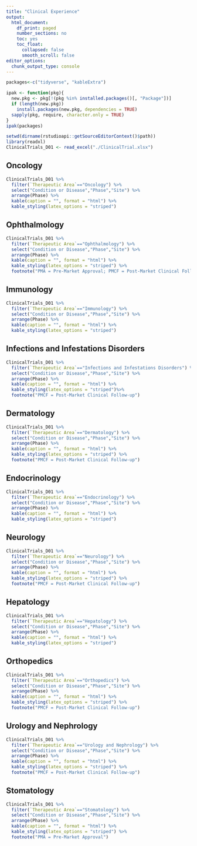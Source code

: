 ```yaml
---
title: "Clinical Experience"
output:
  html_document:
    df_print: paged
    number_sections: no
    toc: yes
    toc_float:
      collapsed: false
      smooth_scroll: false
editor_options:
  chunk_output_type: console
---
```



<!-- <a href="Project_Experience.pdf#" class="download" title="Download Project Experience as PDF">Download Project Experience</a> -->


```r
packages<-c("tidyverse", "kableExtra")

ipak <- function(pkg){
  new.pkg <- pkg[!(pkg %in% installed.packages()[, "Package"])]
  if (length(new.pkg)) 
    install.packages(new.pkg, dependencies = TRUE)
  sapply(pkg, require, character.only = TRUE)
}
ipak(packages)

setwd(dirname(rstudioapi::getSourceEditorContext()$path))
library(readxl)
ClinicalTrials_D01 <- read_excel("./ClinicalTrial.xlsx")
```
  


## Oncology

```r
ClinicalTrials_D01 %>%
  filter(`Therapeutic Area`=="Oncology") %>%
  select("Condition or Disease","Phase","Site") %>%
  arrange(Phase) %>%
  kable(caption = "", format = "html") %>%
  kable_styling(latex_options = "striped")
```
 

## Ophthalmology
 
```r
ClinicalTrials_D01 %>%
  filter(`Therapeutic Area`=="Ophthalmology") %>%
  select("Condition or Disease","Phase","Site") %>%
  arrange(Phase) %>%
  kable(caption = "", format = "html") %>%
  kable_styling(latex_options = "striped") %>%
  footnote("PMA = Pre-Market Approval; PMCF = Post-Market Clinical Follow-up")
```


## Immunology 

```r
ClinicalTrials_D01 %>%
  filter(`Therapeutic Area`=="Immunology") %>%
  select("Condition or Disease","Phase","Site") %>%
  arrange(Phase) %>%
  kable(caption = "", format = "html") %>%
  kable_styling(latex_options = "striped")
```

 
## Infections and Infestations Disorders


```r
ClinicalTrials_D01 %>%
  filter(`Therapeutic Area`=="Infections and Infestations Disorders") %>%
  select("Condition or Disease","Phase","Site") %>%
  arrange(Phase) %>%
  kable(caption = "", format = "html") %>%
  kable_styling(latex_options = "striped")%>%
  footnote("PMCF = Post-Market Clinical Follow-up")
```

 

## Dermatology

```r
ClinicalTrials_D01 %>%
  filter(`Therapeutic Area`=="Dermatology") %>%
  select("Condition or Disease","Phase","Site") %>%
  arrange(Phase) %>%
  kable(caption = "", format = "html") %>%
  kable_styling(latex_options = "striped") %>%
  footnote("PMCF = Post-Market Clinical Follow-up")
```


## Endocrinology 

```r
ClinicalTrials_D01 %>%
  filter(`Therapeutic Area`=="Endocrinology") %>%
  select("Condition or Disease","Phase","Site") %>%
  arrange(Phase) %>%
  kable(caption = "", format = "html") %>%
  kable_styling(latex_options = "striped")
```


## Neurology

```r
ClinicalTrials_D01 %>%
  filter(`Therapeutic Area`=="Neurology") %>%
  select("Condition or Disease","Phase","Site") %>%
  arrange(Phase) %>%
  kable(caption = "", format = "html") %>%
  kable_styling(latex_options = "striped") %>%
  footnote("PMCF = Post-Market Clinical Follow-up")
```




## Hepatology

```r
ClinicalTrials_D01 %>%
  filter(`Therapeutic Area`=="Hepatology") %>%
  select("Condition or Disease","Phase","Site") %>%
  arrange(Phase) %>%
  kable(caption = "", format = "html") %>%
  kable_styling(latex_options = "striped")
```


## Orthopedics

```r
ClinicalTrials_D01 %>%
  filter(`Therapeutic Area`=="Orthopedics") %>%
  select("Condition or Disease","Phase","Site") %>%
  arrange(Phase) %>%
  kable(caption = "", format = "html") %>%
  kable_styling(latex_options = "striped") %>%
  footnote("PMCF = Post-Market Clinical Follow-up")
```


## Urology and Nephrology

```r
ClinicalTrials_D01 %>%
  filter(`Therapeutic Area`=="Urology and Nephrology") %>%
  select("Condition or Disease","Phase","Site") %>%
  arrange(Phase) %>%
  kable(caption = "", format = "html") %>%
  kable_styling(latex_options = "striped") %>%
  footnote("PMCF = Post-Market Clinical Follow-up")
```


## Stomatology

```r
ClinicalTrials_D01 %>%
  filter(`Therapeutic Area`=="Stomatology") %>%
  select("Condition or Disease","Phase","Site") %>%
  arrange(Phase) %>%
  kable(caption = "", format = "html") %>%
  kable_styling(latex_options = "striped") %>%
  footnote("PMA = Pre-Market Approval")
```


